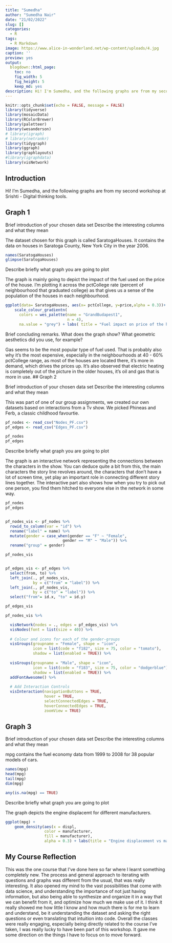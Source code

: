 ```yaml
---
title: "Sumedha"
author: "Sumedha Nair"
date: "21/02/2022"
slug: []
categories:
  - R
tags:
  - R Markdown
image: https://www.alice-in-wonderland.net/wp-content/uploads/4.jpg
caption: ''
preview: yes
output:
  blogdown::html_page:
    toc: no
    fig_width: 5
    fig_height: 5
    keep_md: yes
description: Hi! I'm Sumedha, and the following graphs are from my second workshop at Srishti - Digital thinking tools.  
---
```


```r
knitr::opts_chunk$set(echo = FALSE, message = FALSE)
library(tidyverse)
library(mosaicData)
library(RColorBrewer)
library(paletteer)
library(wesanderson)
# library(igraph)
# library(netrankr)
library(tidygraph)
library(ggraph)
library(graphlayouts)
#library(igraphdata)
library(visNetwork)
```

## Introduction

Hi! I'm Sumedha, and the following graphs are from my second workshop at Srishti - Digital thinking tools.  

## Graph 1

Brief introduction of your chosen data set Describe the interesting columns and what they mean


The dataset chosen for this graph is called SaratogaHouses. It contains the data on houses in Saratoga County, New York City in the year 2006.


```r
names(SaratogaHouses)
glimpse(SaratogaHouses)
```

Describe briefly what graph you are going to plot

The graph is mainly going to depict the impact of the fuel used on the price of the house. I'm plotting it across the pctCollege rate (percent of neighbourhood that graduated college) as that gives us a sense of the population of the houses in each neighbourhood. 

```r
ggplot(data= SaratogaHouses, aes(x= pctCollege, y=price,alpha = 0.3))+ geom_point(aes(color=age, fill=age)) + facet_wrap(~fuel) +
    scale_colour_gradientn(
      colors = wes_palette(name = "GrandBudapest1", 
                           n = 4),
      na.value = "grey") + labs( title = "Fuel impact on price of the house")
```

Brief concluding remarks. What does the graph show? What geometric aesthetics did you use, for example?

Gas seems to be the most popular type of fuel used. That is probably also why it's the most expensive, especially in the neighbourhoods at 40 - 60% pctCollege range, as most of the houses are located there, it's more in demand, which drives the prices up. It's also observed that electric heating is completely out of the picture in the older houses, it's oil and gas that is more in use. 
## Graph 2

Brief introduction of your chosen data set Describe the interesting
columns and what they mean

This was part of one of our group assignments, we created our own datasets based on interactions from a Tv show. We picked Phineas and Ferb, a classic childhood favourtie. 

```r
pf_nodes <- read_csv("Nodes_PF.csv")
pf_edges <- read_csv("Edges_PF.csv")

pf_nodes
pf_edges
```

Describe briefly what graph you are going to plot

The graph is an interactive network representing the connections between the characters in the show. You can deduce quite a bit from this, the main characters the story line revolves around, the characters that don't have a lot of screen time, yet play an important role in connecting different story lines together. The interactive part also shows how when you try to pick out one person, you find them hitched to everyone else in the network in some way.

```r
pf_nodes
pf_edges


pf_nodes_vis <- pf_nodes %>% 
  rowid_to_column(var = "id") %>% 
  rename("label" = name) %>% 
  mutate(gender = case_when(gender == "F" ~ "Female",
                         gender == "M" ~ "Male")) %>% 
  rename("group" = gender)

pf_nodes_vis


pf_edges_vis <- pf_edges %>% 
  select(from, to) %>% 
  left_join(., pf_nodes_vis, 
            by = c("from" = "label")) %>% 
  left_join(., pf_nodes_vis, 
            by = c("to" = "label")) %>%
  select("from"= id.x, "to" = id.y)

pf_edges_vis
```

```r
pf_nodes_vis %>%

  visNetwork(nodes = ., edges = pf_edges_vis) %>% 
  visNodes(font = list(size = 40)) %>% 
  
  # Colour and icons for each of the gender-groups
  visGroups(groupname = "Female", shape = "icon", 
            icon = list(code = "f182", size = 75, color = "tomato"),
            shadow = list(enabled = TRUE)) %>% 
  
  visGroups(groupname = "Male", shape = "icon", 
            icon = list(code = "f183", size = 75, color = "dodgerblue"), 
            shadow = list(enabled = TRUE)) %>% 
  addFontAwesome() %>% 
  
  # Add Interaction Controls
  visInteraction(navigationButtons = TRUE,
                 hover = TRUE,
                 selectConnectedEdges = TRUE,
                 hoverConnectedEdges = TRUE,
                 zoomView = TRUE)

```

## Graph 3

Brief introduction of your chosen data set Describe the interesting
columns and what they mean

mpg contains the fuel economy data from 1999 to 2008 for 38 popular models of cars.

```r
names(mpg) 
head(mpg) 
tail(mpg) 
dim(mpg) 

any(is.na(mpg) == TRUE)
```

Describe briefly what graph you are going to plot

The graph depicts the engine displacemt for different manufacturers.

```r
ggplot(mpg) + 
    geom_density(aes(x = displ, 
                 color = manufacturer, 
                 fill = manufacturer), 
                 alpha = 0.3) + labs(title = "Engine displacement vs manufacturer")

```

## My Course Reflection

This was the one course that I've done here so far where I learnt something completely new. The process and general approach to iterating with questions and graphs was different from the usual, that was really interesting. It also opened my mind to the vast possibilities that come with data science, and understanding the importance of not just having information, but also being able to synthesize and organize it in a way that we can benefit from it, and optimize how much we make use of it. I think it really showed me how little I know and how much there is for me to learn and understand, be it understanding the dataset and asking the right questions or even translating that intuition into code. Overall the classes were really engaging, especially being directly related to the course I've taken, I was really lucky to have been part of this workshop. It gave me some direction on the things I have to focus on to move forward.  
